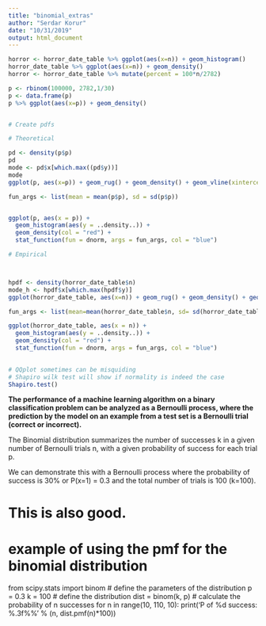 ```yaml
---
title: "binomial_extras"
author: "Serdar Korur"
date: "10/31/2019"
output: html_document
---
```


```r
horror <- horror_date_table %>% ggplot(aes(x=n)) + geom_histogram()
horror_date_table %>% ggplot(aes(x=n)) + geom_density()
horror <- horror_date_table %>% mutate(percent = 100*n/2782)

p <- rbinom(100000, 2782,1/30)
p <- data.frame(p)
p %>% ggplot(aes(x=p)) + geom_density()


# Create pdfs

# Theoretical

pd <- density(p$p)
pd
mode <- pd$x[which.max((pd$y))]
mode
ggplot(p, aes(x=p)) + geom_rug() + geom_density() + geom_vline(xintercept = mode, col = "red")

fun_args <- list(mean = mean(p$p), sd = sd(p$p))


ggplot(p, aes(x = p)) +
  geom_histogram(aes(y = ..density..)) +
  geom_density(col = "red") +
  stat_function(fun = dnorm, args = fun_args, col = "blue")

# Empirical



hpdf <- density(horror_date_table$n)
mode_h <- hpdf$x[which.max(hpdf$y)]
ggplot(horror_date_table, aes(x=n)) + geom_rug() + geom_density() + geom_vline(xintercept = mode_h, col = "red") 

fun_args <- list(mean=mean(horror_date_table$n, sd= sd(horror_date_table$n)))

ggplot(horror_date_table, aes(x = n)) +
  geom_histogram(aes(y = ..density..)) +
  geom_density(col = "red") +
  stat_function(fun = dnorm, args = fun_args, col = "blue")
                 
```

```r
# QQplot sometimes can be misquiding
# Shapiro wilk test will show if normality is indeed the case
Shapiro.test()
```

**The performance of a machine learning algorithm on a binary classification problem can be analyzed as a Bernoulli process, where the prediction by the model on an example from a test set is a Bernoulli trial (correct or incorrect).**

The Binomial distribution summarizes the number of successes k in a given number of Bernoulli trials n, with a given probability of success for each trial p.

We can demonstrate this with a Bernoulli process where the probability of success is 30% or P(x=1) = 0.3 and the total number of trials is 100 (k=100).

# This is also good.

# example of using the pmf for the binomial distribution
from scipy.stats import binom
# define the parameters of the distribution
p = 0.3
k = 100
# define the distribution
dist = binom(k, p)
# calculate the probability of n successes
for n in range(10, 110, 10):
	print('P of %d success: %.3f%%' % (n, dist.pmf(n)*100))